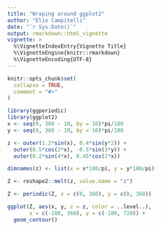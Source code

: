 ```yaml
---
title: "Wraping around ggplot2"
author: "Elio Campitelli"
date: "`r Sys.Date()`"
output: rmarkdown::html_vignette
vignette: >
  %\VignetteIndexEntry{Vignette Title}
  %\VignetteEngine{knitr::rmarkdown}
  %\VignetteEncoding{UTF-8}
---
```


```r
knitr::opts_chunk$set(
  collapse = TRUE,
  comment = "#>"
)
```

```r
library(ggperiodic)
library(ggplot2)
x <- seq(0, 360 - 10, by = 10)*pi/180
y <- seq(0, 360 - 10, by = 10)*pi/180

z <- outer(1.2*sin(x), 0.4*sin(y*2)) +
  outer(0.5*cos(2*x), -0.5*sin(3*y)) +
  outer(0.2*sin(4*x), 0.45*cos(2*x))

dimnames(z) <- list(x = x*180/pi, y = y*180/pi)

Z <- reshape2::melt(z, value.name = "z")

Z <- periodic(Z, x = c(0, 360), y = c(0, 360))

ggplot(Z, aes(x, y, z = z, color = ..level..), 
       x = c(-180, 360), y = c(-180, 720)) +
  geom_contour() 
```


